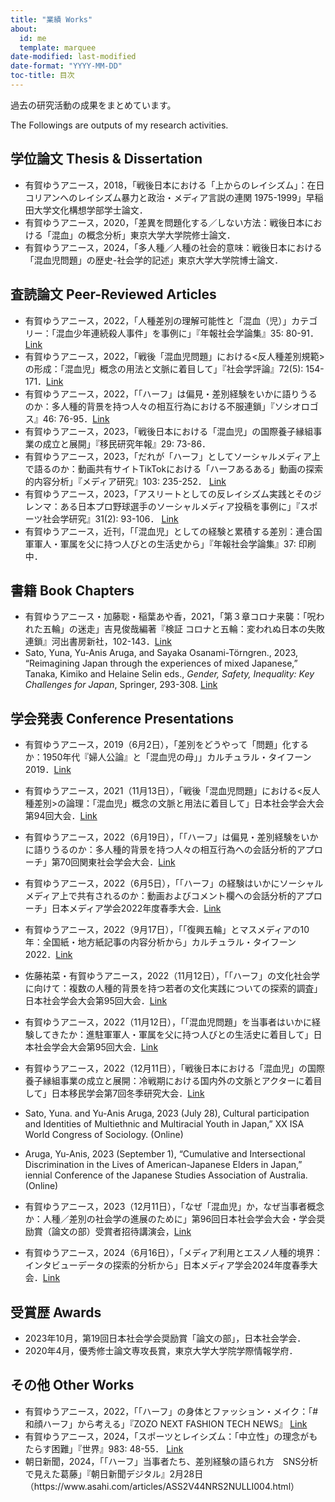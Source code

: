 ```yaml
---
title: "業績 Works"
about:
  id: me
  template: marquee
date-modified: last-modified
date-format: "YYYY-MM-DD"
toc-title: 目次
---
```


過去の研究活動の成果をまとめています。

The Followings are outputs of my research activities.

## 学位論文 Thesis & Dissertation
- 有賀ゆうアニース，2018，「戦後日本における「上からのレイシズム」：在日コリアンへのレイシズム暴力と政治・メディア言説の連関 1975-1999」早稲田大学文化構想学部学士論文．
- 有賀ゆうアニース，2020，「差異を問題化する／しない方法：戦後日本における「混血」の概念分析」東京大学大学院修士論文．
- 有賀ゆうアニース，2024，「多人種／人種の社会的意味：戦後日本における「混血児問題」の歴史-社会学的記述」東京大学大学院博士論文．

## 査読論文 Peer-Reviewed Articles
- 有賀ゆうアニース，2022，「人種差別の理解可能性と「混血（児）」カテゴリー：「混血少年連続殺人事件」を事例に」『年報社会学論集』35: 80-91．[Link](https://doi.org/10.5690/kantoh.2022.80)
- 有賀ゆうアニース，2022，「戦後「混血児問題」における<反人種差別規範>の形成：「混血児」概念の用法と文脈に着目して」『社会学評論』72(5): 154-171．[Link](https://doi.org/10.4057/jsr.73.154)
- 有賀ゆうアニース，2022，「「ハーフ」は偏見・差別経験をいかに語りうるのか：多人種的背景を持つ人々の相互行為における不服連鎖」『ソシオロゴス』46: 76-95．[Link](https://www.l.u-tokyo.ac.jp/~slogos/archive/46/46_ariga.pdf)
- 有賀ゆうアニース，2023，「戦後日本における「混血児」の国際養子縁組事業の成立と展開」『移民研究年報』29: 73-86．
- 有賀ゆうアニース，2023，「だれが「ハーフ」としてソーシャルメディア上で語るのか：動画共有サイトTikTokにおける「ハーフあるある」動画の探索的内容分析」『メディア研究』103: 235-252． [Link](https://www.jstage.jst.go.jp/article/jamsmedia/103/0/103_235/_article/-char/ja)
- 有賀ゆうアニース，2023，「アスリートとしての反レイシズム実践とそのジレンマ：ある日本プロ野球選手のソーシャルメディア投稿を事例に」『スポーツ社会学研究』31(2): 93-106． [Link](https://www.jstage.jst.go.jp/article/jjsss/31/2/31_31-2-03/_article/-char/ja/)
- 有賀ゆうアニース，近刊，「「混血児」としての経験と累積する差別：連合国軍軍人・軍属を父に持つ人びとの生活史から」『年報社会学論集』37: 印刷中．

## 書籍 Book Chapters
- 有賀ゆうアニース・加藤聡・稲葉あや香，2021，「第３章コロナ来襲：「呪われた五輪」の迷走」吉見俊哉編著『検証 コロナと五輪：変われぬ日本の失敗連鎖』河出書房新社，102-143．[Link](https://www.kawade.co.jp/np/isbn/9784309631431/)
- Sato, Yuna, Yu-Anis Aruga, and Sayaka Osanami-Törngren., 2023,  “Reimagining Japan through the experiences of mixed Japanese,” Tanaka, Kimiko and Helaine Selin eds., *Gender, Safety, Inequality: Key Challenges for Japan*, Springer, 293-308. [Link](https://link.springer.com/chapter/10.1007/978-3-031-36331-3_20)

## 学会発表 Conference Presentations
- 有賀ゆうアニース，2019（6月2日），「差別をどうやって「問題」化するか：1950年代『婦人公論』と「混血児の母」」カルチュラル・タイフーン2019．[Link](https://researchmap.jp/ya-ruga/presentations/24505175)
- 有賀ゆうアニース，2021（11月13日），「戦後「混血児問題」における<反人種差別>の論理：「混血児」概念の文脈と用法に着目して」日本社会学会大会第94回大会．[Link](https://researchmap.jp/ya-ruga/presentations/35854174)
- 有賀ゆうアニース，2022（6月19日），「「ハーフ」は偏見・差別経験をいかに語りうるのか：多人種的背景を持つ人々の相互行為への会話分析的アプローチ」第70回関東社会学会大会．[Link](https://researchmap.jp/ya-ruga/presentations/37167773)
- 有賀ゆうアニース，2022（6月5日），「「ハーフ」の経験はいかにソーシャルメディア上で共有されるのか：動画およびコメント欄への会話分析的アプローチ」日本メディア学会2022年度春季大会．[Link](https://researchmap.jp/ya-ruga/presentations/37167804)
- 有賀ゆうアニース，2022（9月17日），「「復興五輪」とマスメディアの10年：全国紙・地方紙記事の内容分析から」カルチュラル・タイフーン2022．[Link](https://researchmap.jp/ya-ruga/presentations/39829320)
- 佐藤祐菜・有賀ゆうアニース，2022（11月12日），「「ハーフ」の文化社会学に向けて：複数の人種的背景を持つ若者の文化実践についての探索的調査」日本社会学会大会第95回大会．[Link](https://jss-sociology.org/other/20220928post-13540/#108)

- 有賀ゆうアニース，2022（11月12日），「「混血児問題」を当事者はいかに経験してきたか：進駐軍軍人・軍属を父に持つ人びとの生活史に着目して」日本社会学会大会第95回大会．[Link](https://researchmap.jp/ya-ruga/presentations/39829335)
- 有賀ゆうアニース，2022（12月11日），「戦後日本における「混血児」の国際養子縁組事業の成立と展開：冷戦期における国内外の文脈とアクターに着目して」日本移民学会第7回冬季研究大会．[Link](https://researchmap.jp/ya-ruga/presentations/40653414)
- Sato, Yuna. and Yu-Anis Aruga, 2023 (July 28), Cultural participation and Identities of Multiethnic and Multiracial Youth in Japan,” XX ISA World Congress of Sociology. (Online)
- Aruga, Yu-Anis, 2023 (September 1), “Cumulative and Intersectional Discrimination in the Lives of American-Japanese Elders in Japan,” iennial Conference of the Japanese Studies Association of Australia. (Online)
- 有賀ゆうアニース，2023（12月11日），「なぜ「混血児」か，なぜ当事者概念か：人種／差別の社会学の進展のために」第96回日本社会学会大会・学会奨励賞（論文の部）受賞者招待講演会，[Link](https://researchmap.jp/ya-ruga/presentations/40653414)
- 有賀ゆうアニース，2024（6月16日），「メディア利用とエスノ人種的境界：インタビューデータの探索的分析から」日本メディア学会2024年度春季大会．[Link](https://researchmap.jp/ya-ruga/presentations/45965599)


## 受賞歴 Awards
- 2023年10月，第19回日本社会学会奨励賞「論文の部」，日本社会学会．
- 2020年4月，優秀修士論文専攻長賞，東京大学大学院学際情報学府．

## その他 Other Works
- 有賀ゆうアニース，2022，「「ハーフ」の身体とファッション・メイク：「#和顔ハーフ」から考える」『ZOZO NEXT FASHION TECH NEWS』 [Link](https://fashiontechnews.zozo.com/series/series_fashion_technology/ariga_yu_anis)
- 有賀ゆうアニース，2024，「スポーツとレイシズム：「中立性」の理念がもたらす困難」『世界』983: 48-55． [Link](https://www.iwanami.co.jp/book/b648209.html)
- 朝日新聞，2024，「「ハーフ」当事者たち、差別経験の語られ方　SNS分析で見えた葛藤」『朝日新聞デジタル』2月28日 （https://www.asahi.com/articles/ASS2V44NRS2NULLI004.html）

